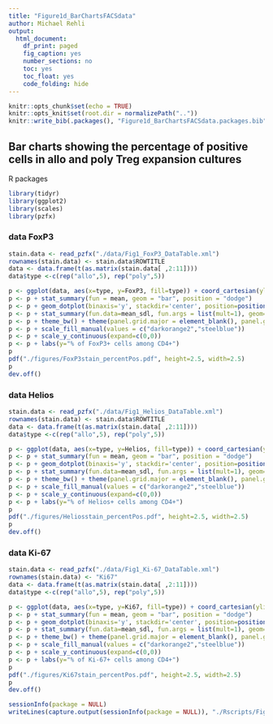 ```yaml
---
title: "Figure1d_BarChartsFACSdata"
author: Michael Rehli
output: 
  html_document:
    df_print: paged
    fig_caption: yes
    number_sections: no
    toc: yes
    toc_float: yes
    code_folding: hide
---
```


```r
knitr::opts_chunk$set(echo = TRUE)
knitr::opts_knit$set(root.dir = normalizePath(".."))
knitr::write_bib(.packages(), "Figure1d_BarChartsFACSdata.packages.bib")
```

## Bar charts showing the percentage of positive cells in allo and poly Treg expansion cultures

R packages

```r
library(tidyr)
library(ggplot2)
library(scales)
library(pzfx)
```

### data FoxP3

```r
stain.data <- read_pzfx("./data/Fig1_FoxP3_DataTable.xml")
rownames(stain.data) <- stain.data$ROWTITLE
data <- data.frame(t(as.matrix(stain.data[ ,2:11])))
data$type <-c(rep("allo",5), rep("poly",5))

p <- ggplot(data, aes(x=type, y=FoxP3, fill=type)) + coord_cartesian(ylim = c(0,105))
p <- p + stat_summary(fun = mean, geom = "bar", position = "dodge")
p <- p + geom_dotplot(binaxis='y', stackdir='center', position=position_dodge(.9), dotsize=5, stackratio = 1, binwidth=.75) 
p <- p + stat_summary(fun.data=mean_sdl, fun.args = list(mult=1), geom="errorbar", color="black", size=0.5, width = 0.6, , position = "dodge")
p <- p + theme_bw() + theme(panel.grid.major = element_blank(), panel.grid.minor = element_blank()) 
p <- p + scale_fill_manual(values = c("darkorange2","steelblue"))
p <- p + scale_y_continuous(expand=c(0,0))
p <- p + labs(y="% of FoxP3+ cells among CD4+")
p
pdf("./figures/FoxP3stain_percentPos.pdf", height=2.5, width=2.5)
p
dev.off()
```
### data Helios

```r
stain.data <- read_pzfx("./data/Fig1_Helios_DataTable.xml")
rownames(stain.data) <- stain.data$ROWTITLE
data <- data.frame(t(as.matrix(stain.data[ ,2:11])))
data$type <-c(rep("allo",5), rep("poly",5))

p <- ggplot(data, aes(x=type, y=Helios, fill=type)) + coord_cartesian(ylim = c(0,105))
p <- p + stat_summary(fun = mean, geom = "bar", position = "dodge")
p <- p + geom_dotplot(binaxis='y', stackdir='center', position=position_dodge(.9), dotsize=5, stackratio = 1, binwidth=.75) 
p <- p + stat_summary(fun.data=mean_sdl, fun.args = list(mult=1), geom="errorbar", color="black", size=0.5, width = 0.6, , position = "dodge")
p <- p + theme_bw() + theme(panel.grid.major = element_blank(), panel.grid.minor = element_blank()) 
p <- p + scale_fill_manual(values = c("darkorange2","steelblue"))
p <- p + scale_y_continuous(expand=c(0,0))
p <- p + labs(y="% of Helios+ cells among CD4+")
p
pdf("./figures/Heliosstain_percentPos.pdf", height=2.5, width=2.5)
p
dev.off()
```
### data Ki-67

```r
stain.data <- read_pzfx("./data/Fig1_Ki-67_DataTable.xml")
rownames(stain.data) <- "Ki67"
data <- data.frame(t(as.matrix(stain.data[ ,2:11])))
data$type <-c(rep("allo",5), rep("poly",5))

p <- ggplot(data, aes(x=type, y=Ki67, fill=type)) + coord_cartesian(ylim = c(0,105))
p <- p + stat_summary(fun = mean, geom = "bar", position = "dodge")
p <- p + geom_dotplot(binaxis='y', stackdir='center', position=position_dodge(.9), dotsize=5, stackratio = 1, binwidth=.75) 
p <- p + stat_summary(fun.data=mean_sdl, fun.args = list(mult=1), geom="errorbar", color="black", size=0.5, width = 0.6, , position = "dodge")
p <- p + theme_bw() + theme(panel.grid.major = element_blank(), panel.grid.minor = element_blank()) 
p <- p + scale_fill_manual(values = c("darkorange2","steelblue"))
p <- p + scale_y_continuous(expand=c(0,0))
p <- p + labs(y="% of Ki-67+ cells among CD4+")
p
pdf("./figures/Ki67stain_percentPos.pdf", height=2.5, width=2.5)
p
dev.off()
```

```r
sessionInfo(package = NULL)
writeLines(capture.output(sessionInfo(package = NULL)), "./Rscripts/Figure1d_TregFACSstain_SessionInfo.txt")
```




